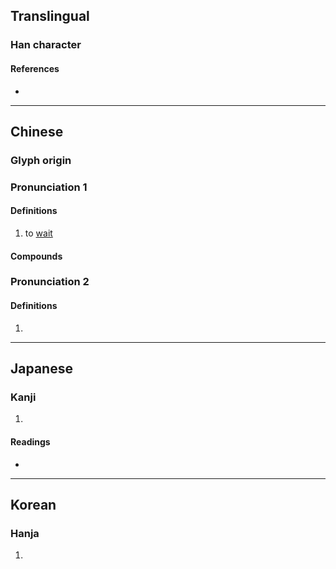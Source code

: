 {{also|竢}}
{{character info/new}}
==Translingual==

===Han character===
{{Han char|rn=9|rad=人|as=07|sn=9|four=23234|canj=OIOK|ids=⿰亻矣}}

====References====
* {{Han ref|kx=0105.230|dkj=00705|dj=0223.030|hdz=10168.030|uh=4FDF|ud=20447|bh=AB53|bd=43859}}

----

==Chinese==

===Glyph origin===
{{Han etym}}

===Pronunciation 1===
{{zh-forms|alt=竢,䇃}}
{{zh-pron
|m=sì
|m-s=
|c=zi6
|c-t=
|g=
|h=pfs=
|j=
|md=
|mn=
|mn-t=
|w=
|x=
|mc=2
|oc=y,1
|ma=
|cat=v
}}

====Definitions====
{{zh-hanzi}}

# to [[wait]]

====Compounds====
{{zh-der|一俟}}

===Pronunciation 2===
{{zh-forms}}
{{zh-pron
|m=qí
|c=kei4
|dial=n
|mc=1
|oc=n,2
}}

====Definitions====
{{zh-hanzi}}

# {{zh-used in|万俟}}

----

==Japanese==

===Kanji===
{{ja-kanji|grade=|rs=人07}}

# {{defn|lang=ja|sort=人07}}

====Readings====
* {{ja-readings
|goon=じ
|kanon=し
|kun=ま-つ
}}

----

==Korean==

===Hanja===
{{ko-hanja|hangeul=[[사]], [[기]]|rv=sa, gi|mr=sa, ki}}

# {{defn|lang=ko|sort=人07}}